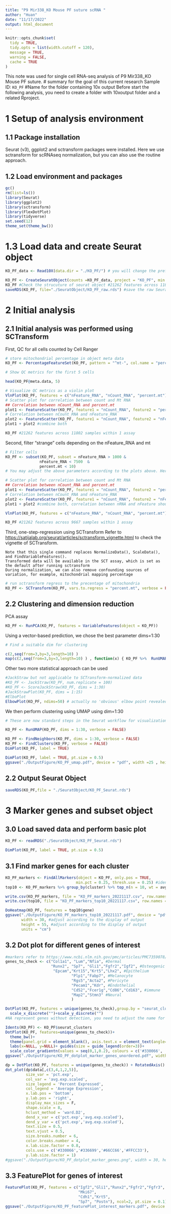 ```yaml
---
title: "P9 Mir338_KO Mouse PF suture scRNA "
author: "Huan"
date: "11/17/2022"
output: html_document
---
```


```r
knitr::opts_chunk$set(
  tidy = TRUE,
  tidy.opts = list(width.cutoff = 120),
  message = TRUE,
  warning = FALSE,
  cache = TRUE
)
```

This note was used for single cell RNA-seq analysis of P9 Mir338_KO Mouse PF suture. # summary for the goal of this current research 
Sample ID: `KO_PF`  #Name for the folder containing 10x output Before start the following analysis, you need to create a folder with 10xoutput folder and a related Rproject.

# 1 Setup of analysis environment

## 1.1 Package installation

Seurat (v3), ggplot2 and sctransform packages were installed. Here we use sctransform for scRNAseq normalization, but you can also use the routine approach.

## 1.2 Load environment and packages

```r
gc()
rm(list=ls())
library(Seurat)
library(ggplot2)
library(sctransform)
library(FlexDotPlot)
library(tidyverse)
set.seed(12)
theme_set(theme_bw())

```

# 1.3 Load data and create Seurat object

```r
KO_PF_data <- Read10X(data.dir = "./KO_PF/") # you will change the prefix, ie., KO_PF_ before data."KO_PF" is the folder containing 10xOutput.


```

```r
KO_PF <- CreateSeuratObject(counts =KO_PF_data, project = "KO_PF", min.cells = 3, min.features = 200)
KO_PF #Check the strucuture of seurat object #21262 features across 11802 samples within 1 assay    
saveRDS(KO_PF, file="./SeuratObject/KO_PF_raw.rds") #save the raw Seurat object with related prefix.
```

# 2 Initial analysis

## 2.1 Initial analysis was performed using SCTransform

First, QC for all cells counted by Cell Ranger

```r

# store mitochondrial percentage in object meta data
KO_PF <- PercentageFeatureSet(KO_PF, pattern = "^mt-", col.name = "percent.mt") # If you are working with Human sample, change ^mt to ^MT.

# Show QC metrics for the first 5 cells

head(KO_PF@meta.data, 5)

# Visualize QC metrics as a violin plot
VlnPlot(KO_PF, features = c("nFeature_RNA", "nCount_RNA", "percent.mt"), ncol = 3)
# Scatter plot for correlation between count and Mt RNA
## Correlation between nCount_RNA and percent.mt
plot1 <- FeatureScatter(KO_PF, feature1 = "nCount_RNA", feature2 = "percent.mt")
# Correlation between nCount_RNA and nFeature_RNA
plot2 <- FeatureScatter(KO_PF, feature1 = "nCount_RNA", feature2 = "nFeature_RNA")
plot1 + plot2 #combine both

KO_PF #21262 features across 11802 samples within 1 assay   
```

Second, filter "strange" cells depending on the nFeature_RNA and mt

```r
# Filter cells
KO_PF <- subset(KO_PF, subset = nFeature_RNA > 1000 & 
               nFeature_RNA < 7500  &
               percent.mt < 10)
# You may adjust the above parameters according to the plots above. Here we want to remove cells with nFeature_RNA>1000 and less than 7500, mt%<10

# Scatter plot for correlation between count and Mt RNA
## Correlation between nCount_RNA and percent.mt
plot1 <- FeatureScatter(KO_PF, feature1 = "nCount_RNA", feature2 = "percent.mt")
# Correlation between nCount_RNA and nFeature_RNA
plot2 <- FeatureScatter(KO_PF, feature1 = "nCount_RNA", feature2 = "nFeature_RNA")
plot1 + plot2 #combine both, correlation between nRNA and nFeature should be more than 0.9

VlnPlot(KO_PF, features = c("nFeature_RNA", "nCount_RNA", "percent.mt"), ncol = 3)

KO_PF #21262 features across 9667 samples within 1 assay  
```

Third, one-step-regression using SCTransform Refer to <https://satijalab.org/seurat/articles/sctransform_vignette.html> to check the vignette of SCTransform.

    Note that this single command replaces NormalizeData(), ScaleData(), and FindVariableFeatures().
    Transformed data will be available in the SCT assay, which is set as the default after running sctransform
    During normalization, we can also remove confounding sources of variation, for example, mitochondrial mapping percentage

```r
# run sctransform regress to the precentage of mitochondria
KO_PF <- SCTransform(KO_PF, vars.to.regress = "percent.mt", verbose = FALSE)
```

## 2.2 Clustering and dimension reduction

PCA assay

```r
KO_PF <- RunPCA(KO_PF, features = VariableFeatures(object = KO_PF))

```

Using a vector-based prediction, we chose the best parameter dims=1:30

```r
# Find a suitable dim for clustering

c(2,seq(from=3,by=3,length=10) )
map(c(2,seq(from=3,by=3,length=10) ) , function(x) { KO_PF %>%  RunUMAP(n.neighbors = 50,n.epochs=105,dims = 1:x) %>% DimPlot()}) %>% cowplot::plot_grid(plotlist = .) # dims= 1:30 works best depending on the "distance"

```

Other two more statistical approach can be used

```r
#JackStraw but not applicable to SCTransform-normalized data
#KO_PF <- JackStraw(KO_PF, num.replicate = 100)
#KO_PF <- ScoreJackStraw(KO_PF, dims = 1:30)
#JackStrawPlot(KO_PF, dims = 1:15)
#ElboPlot
ElbowPlot(KO_PF, ndims=50) # actually no 'obvious' elbow point revealed on the graph, so we go ahead with 1:30 dim
```

We then perform clustering using UMAP using dim=1:30

```r
# These are now standard steps in the Seurat workflow for visualization and clustering

KO_PF <- RunUMAP(KO_PF, dims = 1:30, verbose = FALSE)

KO_PF <- FindNeighbors(KO_PF, dims = 1:30, verbose = FALSE)
KO_PF <- FindClusters(KO_PF, verbose = FALSE)
DimPlot(KO_PF, label = TRUE)


```

```r
DimPlot(KO_PF, label = TRUE, pt.size = 0.5)
ggsave("./OutputFigure/KO_PF_umap.pdf", device = "pdf", width =25 , height =22, units = "cm")
```
## 2.2 Output Seurat Object 
```r
saveRDS(KO_PF,file = "./SeuratObject/KO_PF_Seurat.rds")
```

# 3 Marker genes and subset object

## 3.0 Load saved data and perform basic plot

```r
KO_PF <- readRDS("./SeuratObject/KO_PF_Seurat.rds")

```

```r
DimPlot(KO_PF, label = TRUE, pt.size = 0.5)

```

## 3.1 Find marker genes for each cluster

```r
KO_PF_markers <- FindAllMarkers(object = KO_PF, only.pos = TRUE, 
                               min.pct = 0.25, thresh.use = 0.25) #identify positive marker genes 
top10 <- KO_PF_markers %>% group_by(cluster) %>% top_n(n = 10, wt = avg_log2FC)

write.csv(KO_PF_markers, file = "KO_PF_markers_20221117.csv", row.names = FALSE) #adjust name accordingly
write.csv(top10, file = "KO_PF_markers_top10_20221117.csv", row.names = FALSE) #adjust name accordingly
```

```r
DoHeatmap(KO_PF, features = top10$gene)
ggsave("./OutputFigure/KO_PF_markers_top10_20221117.pdf", device = "pdf",#adjust filename accordingly
       width = 30, #adjust according to the display of output
       height = 55, #adjust according to the display of output
       units = "cm")

```

## 3.2 Dot plot for different genes of interest
```r
#markers refer to https://www.ncbi.nlm.nih.gov/pmc/articles/PMC7359078/
genes_to_check <- c("Col1a1", "Lum","Nfia", #Dermal
					"Runx2", "Sp7", "Gli1","Fgfr2","Igf2", #Osteogenic
                     "Epcam","Krt15","Krt5","Lhx2", #Epithelium
                             "Plp1","Fabp7", #Melanocyte
                             "Rgs5","Acta2", #Pericyte
                             "Pecam1","Kdr", #Endothelial
                             "Cd52","Fcer1g","Cd86","Cd163", #immune
                             "Map2","Stmn3" #Neural
                             )
```


```r
DotPlot(KO_PF, features = unique(genes_to_check),group.by = "seurat_clusters")+RotatedAxis()+
  scale_x_discrete("")+scale_y_discrete("")
#NA represent genes without detection, you need to adjust the name for genes of interest above
```
```r
Idents(KO_PF) <- KO_PF$seurat_clusters
DotPlot(KO_PF, features=unique(genes_to_check))+
  theme_bw()+
  theme(panel.grid = element_blank(), axis.text.x = element_text(angle=45,hjust = 0.5, vjust = 0.5))+
  labs(x=NULL, y=NULL)+ guides(size = guide_legend(order=3))+
  scale_color_gradientn(values = seq(0,1,0.2), colours = c('#330066', '#336699','#66CC66','#FFCC33'))
ggsave("./OutputFigure/KO_PF_dotplot_marker_genes_unordered.pdf", width = 20, height =15,units = "cm")
```

```r

dp = DotPlot(KO_PF, features = unique(genes_to_check)) + RotatedAxis()
dot_plot(dp$data[,c(3,4,1,2,5)],
         size_var = 'pct.exp',
         col_var = 'avg.exp.scaled',
         size_legend = 'Percent Expressed',
         col_legend = 'Average Expression',
         x.lab.pos = 'bottom',
         y.lab.pos = 'right',
         display_max_sizes = F,
         shape.scale = 8,
         hclust_method = 'ward.D2',
         dend_x_var = c('pct.exp','avg.exp.scaled'),
         dend_y_var = c('pct.exp','avg.exp.scaled'),
         text.size = 0.5,
         text.vjust = 0.5,
         size.breaks.number = 6,
         color.breaks.number = 4,
         x.lab.size.factor = 0.8,
         cols.use = c('#330066','#336699','#66CC66','#FFCC33'),
         y.lab.size.factor = 1)
#ggsave("./OutputFigure/KO_PF_dotplot_marker_genes.png", width = 30, height =40) # this is not working, you may right click the figure and save as another png file.
```

## 3.3 FeaturePlot for genes of interest
```r
FeaturePlot(KO_PF, features = c("Igf2","Gli1","Runx2","Fgfr2","Fgfr3",
                                "Mki67",
                                "Cdh1","Krt5",
                                "Sp7", "Postn"), ncol=2, pt.size = 0.1)
ggsave("./OutputFigure/KO_PF_featurePlot_interest_markers.pdf", device = "pdf", width = 20, height =30, units = "cm")
```
